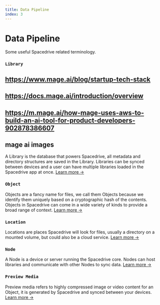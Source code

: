 ```yaml
---
title: Data Pipeline
index: 3
---
```


# Data Pipeline

Some useful Spacedrive related terminology.

### `Library`

## https://www.mage.ai/blog/startup-tech-stack
## https://docs.mage.ai/introduction/overview
## https://m.mage.ai/how-mage-uses-aws-to-build-an-ai-tool-for-product-developers-902878386607
## mage ai images

A Library is the database that powers Spacedrive, all metadata and directory structures are saved in the Library. Libraries can be synced between devices and a user can have multiple libraries loaded in the Spacedrive app at once. [Learn more →](/docs/developers/architecture/libraries)

### `Object`

Objects are a fancy name for files, we call them Objects because we identify them uniquely based on a cryptographic hash of the contents. Objects in Spacedrive can come in a wide variety of kinds to provide a broad range of context. [Learn more →](/docs/developers/architecture/objects)

### `Location`

Locations are places Spacedrive will look for files, usually a directory on a mounted volume, but could also be a cloud service. [Learn more →](/docs/developers/architecture/locations)

### `Node`

A Node is a device or server running the Spacedrive core. Nodes can host libraries and communicate with other Nodes to sync data. [Learn more →](/docs/developers/architecture/nodes)

### `Preview Media`

Preview media refers to highly compressed image or video content for an Object, it is generated by Spacedrive and synced between your devices. [Learn more →](/docs/developers/architecture/preview-media)
